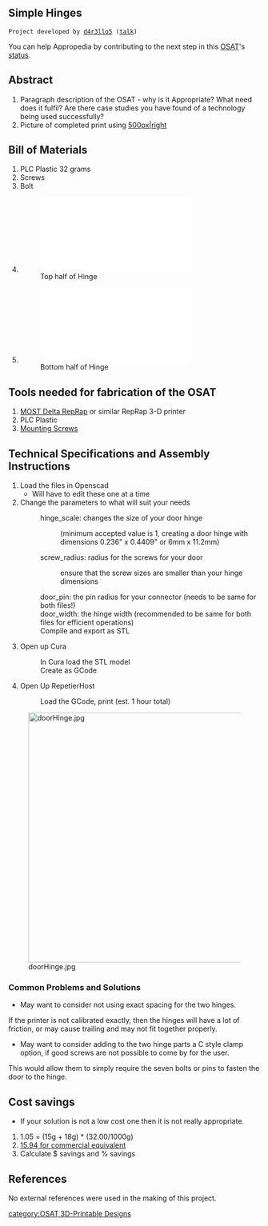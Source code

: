 {{777}}
== Simple Hinges ==
 Project developed by [[User:d4r3llo5|d4r3llo5]] ([[User talk:d4r3llo5|talk]])
{{Statusboxtop}}
{{status-design}}
{{status-prototype}}
You can help Appropedia by contributing to the next step in this [[OSAT]]'s [[:Category:Status|status]].
{{boxbottom}}

==Abstract==
# Paragraph description of the OSAT - why is it Appropriate? What need does it fulfil? Are there case studies you have found of a technology being used successfully?
# Picture of completed print using [[image:name-of-your-image.png|500px|right]]

== Bill of Materials==
# PLC Plastic 32 grams
# Screws
# Bolt
# [[File:DoorFastener.stl|Top half of Hinge]]
# [[File:DoorHinge.stl|Bottom half of Hinge]]

== Tools needed for fabrication of the OSAT==
# [[Delta_Build_Overview:MOST| MOST Delta RepRap]] or similar RepRap 3-D printer
# PLC Plastic
# [https://www.menards.com/main/building-materials/drywall/screws/wood/c-8940.htm Mounting Screws]

== Technical Specifications and Assembly Instructions==
# Load the files in Openscad
#* Will have to edit these one at a time
# Change the parameters to what will suit your needs
#: hinge_scale: changes the size of your door hinge 
#::(minimum accepted value is 1, creating a door hinge with dimensions 0.236" x 0.4409" or 6mm x 11.2mm)
#: screw_radius: radius for the screws for your door
#::ensure that the screw sizes are smaller than your hinge dimensions
#:door_pin: the pin radius for your connector (needs to be same for both files!)
#: door_width: the hinge width (recommended to be same for both files for efficient operations)
#: Compile and export as STL
# Open up Cura
#: In Cura load the STL model
#: Create as GCode
# Open Up RepetierHost
#: Load the GCode, print (est. 1 hour total)

[[Image:doorHinge.jpg|500px]]

=== Common Problems and Solutions===
* May want to consider not using exact spacing for the two hinges.
If the printer is not calibrated exactly, then the hinges will have a lot of friction, or may cause trailing and may not fit together properly.

* May want to consider adding to the two hinge parts a C style clamp option, if good screws are not possible to come by for the user.
This would allow them to simply require the seven bolts or pins to fasten the door to the hinge.

== Cost savings==
* If your solution is not a low cost one then it is not really appropriate.
# 1.05 = (15g + 18g) * (32.00/1000g)
# [http://www.homedepot.com/p/Crown-Bolt-4-in-Satin-Chrome-Adjustable-Spring-Door-Hinge-16123/202033830?N=5yc1vZc2ap 15.94 for commercial equivalent]
# Calculate $ savings and % savings

==References==

No external references were used in the making of this project.

[[category:OSAT 3D-Printable Designs]]